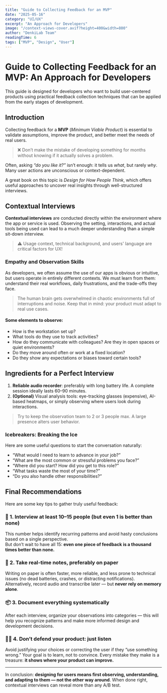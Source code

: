 ```yaml
---
title: "Guide to Collecting Feedback for an MVP"
date: "2025-05-16"
category: "UI/UX"
excerpt: "An Approach for Developers"
image: "/context-views-cover.avif?height=400&width=800"
author: "DenkiLab Team"
readingTime: 6
tags: ["MVP", "Design", "User"]
---
```


# Guide to Collecting Feedback for an MVP: An Approach for Developers

This guide is designed for developers who want to build user-centered products using practical feedback collection techniques that can be applied from the early stages of development.

## Introduction

Collecting feedback for a **MVP** (_Minimum Viable Product_) is essential to validate assumptions, improve the product, and better meet the needs of real users.

> ❌ Don’t make the mistake of developing something for months without knowing if it actually solves a problem.

Often, asking _“do you like it?”_ isn’t enough: it tells us _what_, but rarely _why_. Many user actions are unconscious or context-dependent.

A great book on this topic is _Design for How People Think_, which offers useful approaches to uncover real insights through well-structured interviews.

## Contextual Interviews

**Contextual interviews** are conducted directly within the environment where the app or service is used. Observing the setting, interactions, and actual tools being used can lead to a much deeper understanding than a simple sit-down interview.

> ⚠️ Usage context, technical background, and users' language are critical factors for UX!

### Empathy and Observation Skills

As developers, we often assume the use of our apps is obvious or intuitive, but users operate in entirely different contexts. We must learn from them: understand their real workflows, daily frustrations, and the trade-offs they face.

> The human brain gets overwhelmed in chaotic environments full of interruptions and noise. Keep that in mind: your product must adapt to real use cases.

#### Some elements to observe:

- How is the workstation set up?
- What tools do they use to track activities?
- How do they communicate with colleagues? Are they in open spaces or quiet environments?
- Do they move around often or work at a fixed location?
- Do they show any expectations or biases toward certain tools?

## Ingredients for a Perfect Interview

1. **Reliable audio recorder**: preferably with long battery life. A complete session ideally lasts 60–90 minutes.
2. **(Optional)** Visual analysis tools: eye-tracking glasses (expensive), AI-based heatmaps, or simply observing where users look during interactions.

> Try to keep the observation team to 2 or 3 people max. A large presence alters user behavior.

### Icebreakers: Breaking the Ice

Here are some useful questions to start the conversation naturally:

- “What would I need to learn to advance in your job?”
- “What are the most common or stressful problems you face?”
- “Where did you start? How did you get to this role?”
- “What tasks waste the most of your time?”
- “Do you also handle other responsibilities?”

## Final Recommendations

Here are some key tips to gather truly useful feedback:

### 🎯 1. Interview at least 10–15 people (but even 1 is better than none)

This number helps identify recurring patterns and avoid hasty conclusions based on a single perspective.  
But don’t wait to have all 15: **even one piece of feedback is a thousand times better than none.**

### 📝 2. Take real-time notes, preferably on paper

Writing on paper is often faster, more reliable, and less prone to technical issues (no dead batteries, crashes, or distracting notifications).  
Alternatively, record audio and transcribe later — but **never rely on memory alone**.

### 📦 3. Document everything systematically

After each interview, organize your observations into categories — this will help you recognize patterns and make more informed design and development decisions.

### 🧘‍♂️ 4. Don’t defend your product: just listen

Avoid justifying your choices or correcting the user if they “use something wrong.” Your goal is to learn, not to convince. Every mistake they make is a treasure: **it shows where your product can improve.**

---

In conclusion: **designing for users means first observing, understanding, and adapting to them — not the other way around**. When done right, contextual interviews can reveal more than any A/B test.
